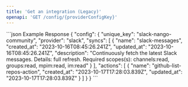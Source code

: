 ```yaml
---
title: 'Get an integration (Legacy)'
openapi: 'GET /config/{providerConfigKey}'
---
```


<ResponseExample>
  ```json Example Response
{
  "config": {
    "unique_key": "slack-nango-community",
    "provider": "slack",
    "syncs": [
        {
            "name": "slack-messages",
            "created_at": "2023-10-16T08:45:26.241Z",
            "updated_at": "2023-10-16T08:45:26.241Z",
            "description": "Continuously fetch the latest Slack messages. Details: full refresh. Required scopes(s): channels:read, groups:read, mpim:read, im:read"
        }
    ],
    "actions": [
        {
            "name": "github-list-repos-action",
            "created_at": "2023-10-17T17:28:03.839Z",
            "updated_at": "2023-10-17T17:28:03.839Z"
        }
    ]
  }
}
  ```
</ResponseExample>

